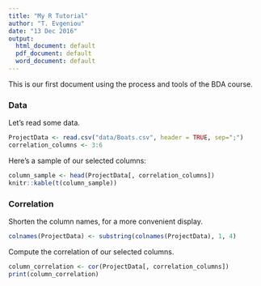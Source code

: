 ```yaml
---
title: "My R Tutorial"
author: "T. Evgeniou"
date: "13 Dec 2016"
output:
  html_document: default
  pdf_document: default
  word_document: default
---
```


This is our first document using the process and tools of the BDA course.
<!-- click the "Knit" button to render the document -->

### Data
Let's read some data.
```r
ProjectData <- read.csv("data/Boats.csv", header = TRUE, sep=";")
correlation_columns <- 3:6
```

Here's a sample of our selected columns:
```r
column_sample <- head(ProjectData[, correlation_columns])
knitr::kable(t(column_sample))
```

### Correlation
Shorten the column names, for a more convenient display.
```r
colnames(ProjectData) <- substring(colnames(ProjectData), 1, 4)
```

Compute the correlation of our selected columns.
```r
column_correlation <- cor(ProjectData[, correlation_columns])
print(column_correlation)
```
